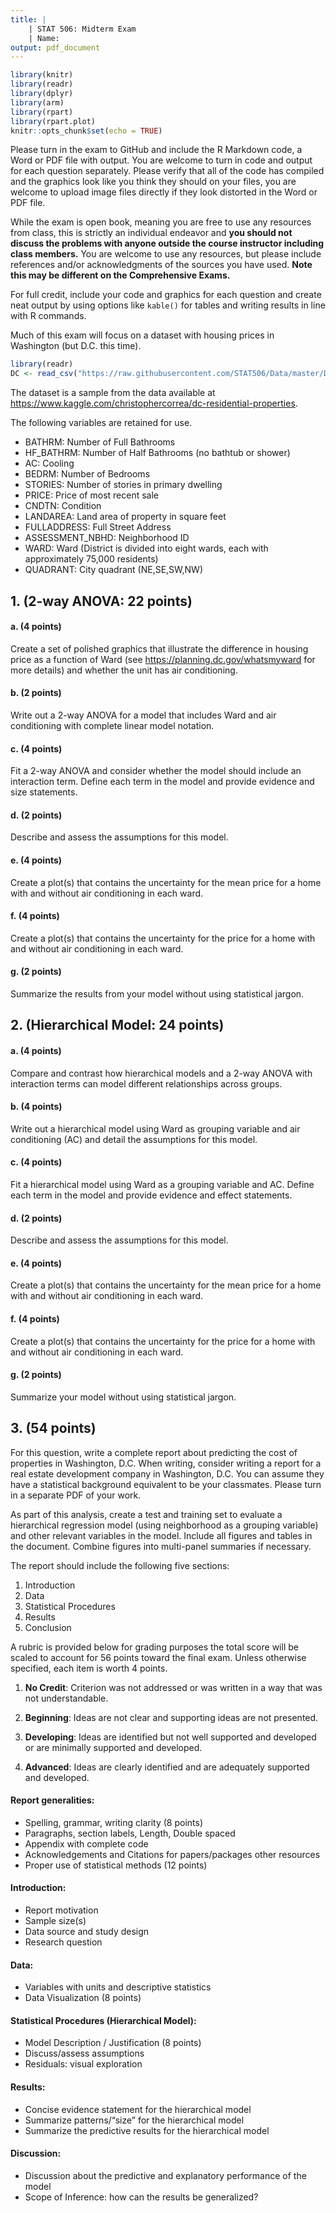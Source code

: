 ```yaml
---
title: |
    | STAT 506: Midterm Exam
    | Name:
output: pdf_document 
---
```


```r
library(knitr)
library(readr)
library(dplyr)
library(arm)
library(rpart)
library(rpart.plot)
knitr::opts_chunk$set(echo = TRUE)
```

Please turn in the exam to GitHub and include the R Markdown code, a Word or PDF file with output. You are welcome to turn in code and output for each question separately. Please verify that all of the code has compiled and the graphics look like you think they should on your files, you are welcome to upload image files directly if they look distorted in the Word or PDF file.

While the exam is open book, meaning you are free to use any resources from class, this is strictly an individual endeavor and **you should not discuss the problems with anyone outside the course instructor including class members.** You are welcome to use any resources, but please include references and/or acknowledgments of the sources you have used. **Note this may be different on the Comprehensive Exams.**

For full credit, include your code and graphics for each question and create neat output by using options like `kable()` for tables and writing results in line with R commands.

Much of this exam will focus on a dataset with housing prices in Washington (but D.C. this time).
```r
library(readr)
DC <- read_csv("https://raw.githubusercontent.com/STAT506/Data/master/DC.csv")
```
The dataset is a sample from the data available at [https://www.kaggle.com/christophercorrea/dc-residential-properties](https://www.kaggle.com/christophercorrea/dc-residential-properties).

The following variables are retained for use.

- BATHRM: Number of Full Bathrooms
- HF_BATHRM: Number of Half Bathrooms (no bathtub or shower)
- AC: Cooling
- BEDRM: Number of Bedrooms
- STORIES: Number of stories in primary dwelling
- PRICE: Price of most recent sale
- CNDTN: Condition
- LANDAREA: Land area of property in square feet
- FULLADDRESS: Full Street Address
- ASSESSMENT_NBHD: Neighborhood ID
- WARD: Ward (District is divided into eight wards, each with approximately 75,000 residents)
- QUADRANT: City quadrant (NE,SE,SW,NW)


## 1. (2-way ANOVA: 22 points)

#### a. (4 points)

Create a set of polished graphics that illustrate the difference in housing price as a function of Ward (see [https://planning.dc.gov/whatsmyward](https://planning.dc.gov/whatsmyward) for more details) and whether the unit has air conditioning.

#### b. (2 points)

Write out a 2-way ANOVA for a model that includes Ward and air conditioning with complete linear model notation.

#### c. (4 points)

Fit a 2-way ANOVA and consider whether the model should include an interaction term. Define each term in the model and provide evidence and size statements.

#### d. (2 points)

Describe and assess the assumptions for this model.

#### e. (4 points)
Create a plot(s) that contains the uncertainty for the mean price for a home with and without air conditioning in each ward.

#### f. (4 points)
Create a plot(s) that contains the uncertainty for the price for a home with and without air conditioning in each ward.

#### g. (2 points)
Summarize the results from your model without using statistical jargon.


## 2. (Hierarchical Model: 24 points)

#### a. (4 points)
Compare and contrast how hierarchical models and a 2-way ANOVA with interaction terms can model different relationships across groups.

#### b. (4 points)
Write out a hierarchical model using Ward as grouping variable and air conditioning (AC) and detail the assumptions for this model.

#### c. (4 points)

Fit a hierarchical model using Ward as a grouping variable and AC. Define each term in the model and provide evidence and effect statements.

#### d. (2 points)

Describe and assess the assumptions for this model.

#### e. (4 points)
Create a plot(s) that contains the uncertainty for the mean price for a home with and without air conditioning in each ward.

#### f. (4 points)
Create a plot(s) that contains the uncertainty for the price for a home with and without air conditioning in each ward.

#### g. (2 points)
Summarize your model without using statistical jargon.

## 3. (54 points) 

For this question, write a complete report about predicting the cost of properties in Washington, D.C. When writing, consider writing a report for a real estate development company in Washington, D.C. You can assume they have a statistical background equivalent to be your classmates. Please turn in a separate PDF of your work. 

As part of this analysis, create a test and training set to evaluate a hierarchical regression model (using neighborhood as a grouping variable) and other relevant variables in the model. Include all figures and tables in the document. Combine figures into multi-panel summaries if necessary. 

The report should include the following five sections:

1. Introduction
2. Data
3. Statistical Procedures
4. Results
5. Conclusion

A rubric is provided below for grading purposes the total score will be scaled to account for 56 points toward the final exam. Unless otherwise specified, each item is worth 4 points.

1. __No Credit__: Criterion was not addressed or was written in a way that was not understandable.

2. __Beginning__:  Ideas are not clear and supporting ideas are not presented.

3. __Developing__: Ideas are identified but not well supported and developed or are minimally supported and developed.

4. __Advanced__: Ideas are clearly identified and are adequately supported and developed.


#### Report generalities: 

- Spelling, grammar, writing clarity  (8 points)
- Paragraphs, section labels, Length, Double spaced 
- Appendix with complete code
- Acknowledgements and Citations for papers/packages other resources 
- Proper use of statistical methods (12 points)


#### Introduction:

- Report motivation
- Sample size(s) 
- Data source and study design
- Research question

#### Data:

- Variables with units and descriptive statistics
- Data Visualization (8 points)

#### Statistical Procedures (Hierarchical Model):

- Model Description / Justification (8 points)
- Discuss/assess assumptions 
- Residuals: visual exploration

#### Results:

- Concise evidence statement for the hierarchical model
- Summarize patterns/"size" for the hierarchical model
- Summarize the predictive results for the hierarchical model 

#### Discussion:

- Discussion about the predictive and explanatory performance of the model
- Scope of Inference: how can the results be generalized?